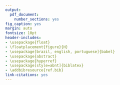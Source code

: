 ```yaml
---
output:
  pdf_document:
    number_sections: yes
fig_caption: yes
margin: auto
fontsize: 10pt
header-includes:
- \usepackage{float}
- \floatplacement{figure}{H}
- \usepackage[brazil, english, portuguese]{babel}
- \usepackage{abstract}
- \usepackage{hyperref}
- \usepackage[style=abnt]{biblatex}
- \addbibresource{ref.bib}
link-citations: yes
---
```



\renewcommand{\figurename}{Figura}
\renewcommand{\tablename}{Tabela}
\renewcommand{\baselinestretch}{1.5}

\begin{titlepage}
\begin{center} 

{\large UNICAMP - Universidade Estadual de Campinas}\\[0.2cm] 
{\large IMECC - Instituto de Matemática, Estatística e Computação Científica}\\[0.2cm] 
{\large Departamento de Estatística}\\[0.2cm]
{\large ME731 - Métodos em Análise Multivariada}\\[6.1cm]
{\bf \Large Trabalho}\\[6cm] 

\begin{flushright}
{ Carlos Kamioka RA 168624 \\ 
Giovanni Chaves RA 173733\\
Caio Henrique de Sousa Lima RA 214144\\ 
Júlio Mendes Pazelli RA 219494\\
Nathan Blusa Amaalela Soltinho RA 222854} \\[5cm] 
\end{flushright}


{Campinas}\\[0.2cm]
{2020}
\end{center}
\end{titlepage}
